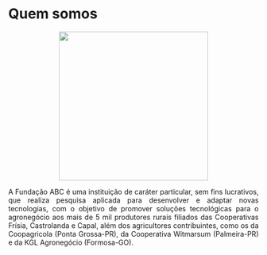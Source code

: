 # Quem somos

<div style="text-align: center;">
  <img src="fig/logo.png" style="width: 300px; height: 300px;">
</div>
 

<div style="text-align: justify;">
A Fundação ABC é uma instituição de caráter particular, sem fins lucrativos, que realiza pesquisa aplicada para desenvolver e adaptar novas tecnologias, com o objetivo de promover soluções tecnológicas para o agronegócio aos mais de 5 mil produtores rurais filiados das Cooperativas Frísia, Castrolanda e Capal, além dos agricultores contribuintes, como os da Coopagricola (Ponta Grossa-PR), da Cooperativa Witmarsum (Palmeira-PR) e da KGL Agronegócio (Formosa-GO).
</div>